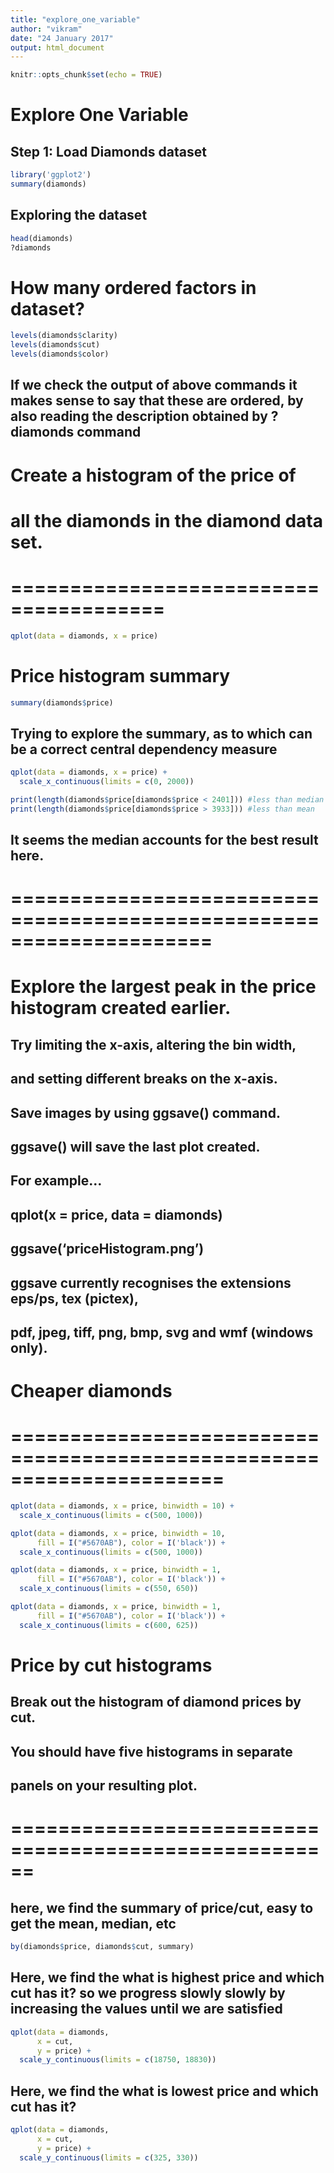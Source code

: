 ```yaml
---
title: "explore_one_variable"
author: "vikram"
date: "24 January 2017"
output: html_document
---
```


```r
knitr::opts_chunk$set(echo = TRUE)
```


# Explore One Variable

## Step 1: Load Diamonds dataset
```r
library('ggplot2')
summary(diamonds)
```

## Exploring the dataset
```r
head(diamonds)
?diamonds
```
# How many ordered factors in dataset?
```r
levels(diamonds$clarity)
levels(diamonds$cut)
levels(diamonds$color)
```

## If we check the output of above commands it makes sense to say that these are ordered, by also reading the description obtained by ?diamonds command

# Create a histogram of the price of
# all the diamonds in the diamond data set.

# =======================================
```r
qplot(data = diamonds, x = price)
```

# Price histogram summary
 
```r
summary(diamonds$price)
```

## Trying to explore the summary, as to which can be a correct central dependency measure
```r
qplot(data = diamonds, x = price) +
  scale_x_continuous(limits = c(0, 2000))

print(length(diamonds$price[diamonds$price < 2401])) #less than median
print(length(diamonds$price[diamonds$price > 3933])) #less than mean
```

## It seems the median accounts for the best result here.
# =====================================================================

# Explore the largest peak in the price histogram created earlier.

## Try limiting the x-axis, altering the bin width,
## and setting different breaks on the x-axis.

## Save images by using ggsave() command.
## ggsave() will save the last plot created.
## For example...
##                  qplot(x = price, data = diamonds)
##                  ggsave('priceHistogram.png')

## ggsave currently recognises the extensions eps/ps, tex (pictex),
## pdf, jpeg, tiff, png, bmp, svg and wmf (windows only).

# Cheaper diamonds
# ======================================================================
```r
qplot(data = diamonds, x = price, binwidth = 10) + 
  scale_x_continuous(limits = c(500, 1000))

qplot(data = diamonds, x = price, binwidth = 10,
      fill = I("#5670AB"), color = I('black')) +
  scale_x_continuous(limits = c(500, 1000))

qplot(data = diamonds, x = price, binwidth = 1,
      fill = I("#5670AB"), color = I('black')) +
  scale_x_continuous(limits = c(550, 650))

qplot(data = diamonds, x = price, binwidth = 1,
      fill = I("#5670AB"), color = I('black')) +
  scale_x_continuous(limits = c(600, 625))
```

# Price by cut histograms
## Break out the histogram of diamond prices by cut.

## You should have five histograms in separate
## panels on your resulting plot.

# ======================================================
## here, we find the summary of price/cut, easy to get the mean, median, etc
```r
by(diamonds$price, diamonds$cut, summary)
```
## Here, we find the what is highest price and which cut has it? so we progress slowly slowly by increasing the values until we are satisfied
```r
qplot(data = diamonds, 
      x = cut,
      y = price) +
  scale_y_continuous(limits = c(18750, 18830))
```
## Here, we find the what is lowest price and which cut has it?
```r
qplot(data = diamonds, 
      x = cut,
      y = price) +
  scale_y_continuous(limits = c(325, 330))
```

